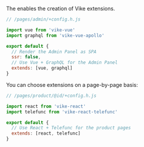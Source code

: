 
The <Link text="V1 design" href="/migration/v1-design" /> enables the creation of <Link href="/extensions">Vike extensions</Link>.

```js
// /pages/admin/+config.h.js

import vue from 'vike-vue'
import graphql from 'vike-vue-apollo'

export default {
  // Render the Admin Panel as SPA
  ssr: false,
  // Use Vue + GraphQL for the Admin Panel
  extends: [vue, graphql]
}
```

You can choose extensions on a page-by-page basis:

```js
// /pages/product/@id/+config.h.js

import react from 'vike-react'
import telefunc from 'vike-react-telefunc'

export default {
  // Use React + Telefunc for the product pages
  extends: [react, telefunc]
}
```
